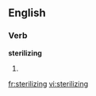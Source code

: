 
==English==

===Verb===
'''sterilizing'''

# {{present participle of|[[sterilize]]}}

[[fr:sterilizing]]
[[vi:sterilizing]]